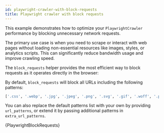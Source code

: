 ```yaml
---
id: playwright-crawler-with-block-requests
title: Playwright crawler with block requests
---
```




This example demonstrates how to optimize your <ApiLink to="class/PlaywrightCrawler">`PlaywrightCrawler`</ApiLink> performance by blocking unnecessary network requests.

The primary use case is when you need to scrape or interact with web pages without loading non-essential resources like images, styles, or analytics scripts. This can significantly reduce bandwidth usage and improve crawling speed.

The <ApiLink to="class/PlaywrightPreNavCrawlingContext#block_requests">`block_requests`</ApiLink> helper provides the most efficient way to block requests as it operates directly in the browser:

By default, <ApiLink to="class/PlaywrightPreNavCrawlingContext#block_requests">`block_requests`</ApiLink> will block all URLs including the following patterns:

```python
['.css', '.webp', '.jpg', '.jpeg', '.png', '.svg', '.gif', '.woff', '.pdf', '.zip']
```

You can also replace the default patterns list with your own by providing `url_patterns`, or extend it by passing additional patterns in `extra_url_patterns`.

<CodeBlock className="language-python">
    {PlaywrightBlockRequests}
</CodeBlock>
